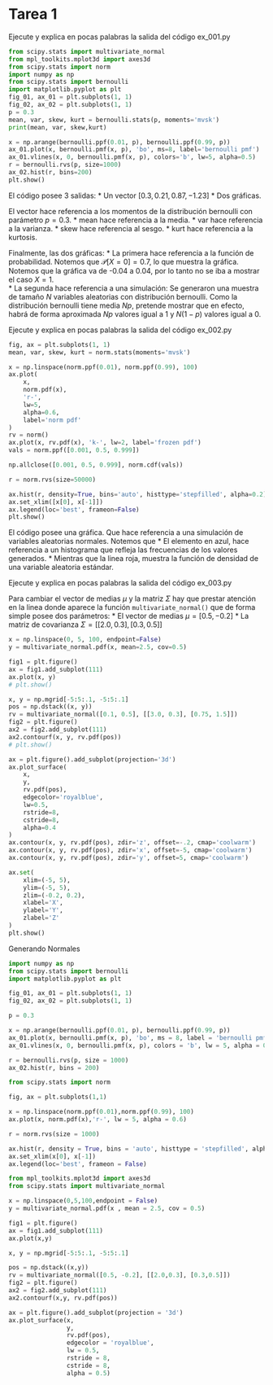 # Tarea 1

::: {#exr-1}
Ejecute y explica en pocas palabras la salida del código ex_001.py
:::

```python
from scipy.stats import multivariate_normal
from mpl_toolkits.mplot3d import axes3d
from scipy.stats import norm
import numpy as np
from scipy.stats import bernoulli
import matplotlib.pyplot as plt
fig_01, ax_01 = plt.subplots(1, 1)
fig_02, ax_02 = plt.subplots(1, 1)
p = 0.3
mean, var, skew, kurt = bernoulli.stats(p, moments='mvsk')
print(mean, var, skew,kurt)

x = np.arange(bernoulli.ppf(0.01, p), bernoulli.ppf(0.99, p))
ax_01.plot(x, bernoulli.pmf(x, p), 'bo', ms=8, label='bernoulli pmf')
ax_01.vlines(x, 0, bernoulli.pmf(x, p), colors='b', lw=5, alpha=0.5)
r = bernoulli.rvs(p, size=1000)
ax_02.hist(r, bins=200)
plt.show()
```

El código posee 3 salidas: 
* Un vector $[0.3, 0.21, 0.87, -1.23]$
* Dos gráficas. 

El vector hace referencia a los momentos de la distribución bernoulli con parámetro $p=0.3$. 
* mean hace referencia a la media. 
* var hace referencia a la varianza.
* skew hace referencia al sesgo. 
* kurt hace referencia a la kurtosis.

Finalmente, las dos gráficas:
* La primera hace referencia a la función de probabilidad. Notemos que $\mathcal{P}[X = 0] = 0.7$, lo que muestra la gráfica. Notemos que la gráfica va de -0.04 a 0.04, por lo tanto no se iba a mostrar el caso $X=1$.  
* La segunda hace referencia a una simulación: Se generaron una muestra de tamaño $N$ variables aleatorias con distribución bernoulli. Como la distribución bernoulli tiene media $Np$, pretende mostrar que en efecto, habrá de forma aproximada $Np$ valores igual a 1 y $N(1-p)$ valores igual a 0. 

::: {#exr-1}
Ejecute y explica en pocas palabras la salida del código ex_002.py
:::


```python

fig, ax = plt.subplots(1, 1)
mean, var, skew, kurt = norm.stats(moments='mvsk')

x = np.linspace(norm.ppf(0.01), norm.ppf(0.99), 100)
ax.plot(
    x,
    norm.pdf(x),
    'r-',
    lw=5,
    alpha=0.6,
    label='norm pdf'
)
rv = norm()
ax.plot(x, rv.pdf(x), 'k-', lw=2, label='frozen pdf')
vals = norm.ppf([0.001, 0.5, 0.999])

np.allclose([0.001, 0.5, 0.999], norm.cdf(vals))

r = norm.rvs(size=50000)

ax.hist(r, density=True, bins='auto', histtype='stepfilled', alpha=0.2)
ax.set_xlim([x[0], x[-1]])
ax.legend(loc='best', frameon=False)
plt.show()


```

El código posee una gráfica. Que hace referencia a una simulación de variables aleatorias normales. Notemos que 
* El elemento en azul, hace referencia a un histograma que refleja las frecuencias de los valores generados.
* Mientras que la linea roja, muestra la función de densidad de una variable aleatoria estándar.

::: {#exr-1}
Ejecute y explica en pocas palabras la salida del código ex_003.py
:::

Para cambiar el vector de medias $\mu$ y la matriz $\Sigma$ hay que prestar atención en la linea donde aparece la función `multivariate_normal()` que de forma simple posee dos parámetros:
* El vector de medias $\mu = [0.5, -0.2]$
* La matriz de covarianza $\Sigma = [[2.0, 0.3], [0.3, 0.5]]$


```python

x = np.linspace(0, 5, 100, endpoint=False)
y = multivariate_normal.pdf(x, mean=2.5, cov=0.5)

fig1 = plt.figure()
ax = fig1.add_subplot(111)
ax.plot(x, y)
# plt.show()

x, y = np.mgrid[-5:5:.1, -5:5:.1]
pos = np.dstack((x, y))
rv = multivariate_normal([0.1, 0.5], [[3.0, 0.3], [0.75, 1.5]])
fig2 = plt.figure()
ax2 = fig2.add_subplot(111)
ax2.contourf(x, y, rv.pdf(pos))
# plt.show()

ax = plt.figure().add_subplot(projection='3d')
ax.plot_surface(
    x,
    y,
    rv.pdf(pos),
    edgecolor='royalblue',
    lw=0.5,
    rstride=8,
    cstride=8,
    alpha=0.4
)
ax.contour(x, y, rv.pdf(pos), zdir='z', offset=-.2, cmap='coolwarm')
ax.contour(x, y, rv.pdf(pos), zdir='x', offset=-5, cmap='coolwarm')
ax.contour(x, y, rv.pdf(pos), zdir='y', offset=5, cmap='coolwarm')

ax.set(
    xlim=(-5, 5),
    ylim=(-5, 5),
    zlim=(-0.2, 0.2),
    xlabel='X',
    ylabel='Y',
    zlabel='Z'
)
plt.show()
```





::: {#exr-1}
Generando Normales
:::

```python
import numpy as np
from scipy.stats import bernoulli
import matplotlib.pyplot as plt

fig_01, ax_01 = plt.subplots(1, 1)
fig_02, ax_02 = plt.subplots(1, 1)

p = 0.3

x = np.arange(bernoulli.ppf(0.01, p), bernoulli.ppf(0.99, p))
ax_01.plot(x, bernoulli.pmf(x, p), 'bo', ms = 8, label = 'bernoulli pmf')
ax_01.vlines(x, 0, bernoulli.pmf(x, p), colors = 'b', lw = 5, alpha = 0.5)

r = bernoulli.rvs(p, size = 1000)
ax_02.hist(r, bins = 200)

```



```python
from scipy.stats import norm

fig, ax = plt.subplots(1,1)

x = np.linspace(norm.ppf(0.01),norm.ppf(0.99), 100)
ax.plot(x, norm.pdf(x),'r-', lw = 5, alpha = 0.6)

r = norm.rvs(size = 1000)

ax.hist(r, density = True, bins = 'auto', histtype = 'stepfilled', alpha = 0.2)
ax.set_xlim(x[0], x[-1])
ax.legend(loc='best', frameon = False)
```



```python
from mpl_toolkits.mplot3d import axes3d
from scipy.stats import multivariate_normal

x = np.linspace(0,5,100,endpoint = False)
y = multivariate_normal.pdf(x , mean = 2.5, cov = 0.5)

fig1 = plt.figure()
ax = fig1.add_subplot(111)
ax.plot(x,y)

x, y = np.mgrid[-5:5:.1, -5:5:.1]

pos = np.dstack((x,y))
rv = multivariate_normal([0.5, -0.2], [[2.0,0.3], [0.3,0.5]])
fig2 = plt.figure()
ax2 = fig2.add_subplot(111)
ax2.contourf(x,y, rv.pdf(pos))

ax = plt.figure().add_subplot(projection = '3d')
ax.plot_surface(x,
                y,
                rv.pdf(pos),
                edgecolor = 'royalblue',
                lw = 0.5,
                rstride = 8,
                cstride = 8,
                alpha = 0.5)


```
